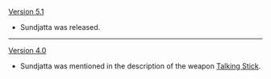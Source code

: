 {{Change History/Header}}
[[Version 5.1]]
* Sundjatta was released.
----
[[Version 4.0]]
* Sundjatta was mentioned in the description of the weapon [[Talking Stick]].
